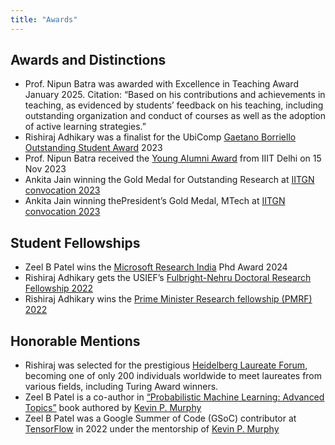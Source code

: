 ```yaml
---
title: "Awards"
---
```


## Awards and Distinctions

- Prof. Nipun Batra was awarded with Excellence in Teaching Award January 2025. Citation: "Based on his contributions and achievements in teaching, as evidenced by students’ feedback on his teaching, including outstanding organization and conduct of courses as well as the adoption of active learning strategies."
- Rishiraj Adhikary was a finalist for the UbiComp [Gaetano Borriello Outstanding Student Award](https://ubicomp.org/sc/awards.html) 2023
- Prof. Nipun Batra received the <a href="https://x.com/nipun_batra/status/1702672278436135241">Young Alumni Award<a> from IIIT Delhi on 15 Nov 2023
- Ankita Jain winning the Gold Medal for Outstanding Research at <a href="https://iitgn.ac.in/convocation/archives/2023/">IITGN convocation 2023</a>
- Ankita Jain winning thePresident’s Gold Medal, MTech at <a href="https://iitgn.ac.in/convocation/archives/2023/">IITGN convocation 2023</a>

## Student Fellowships

- Zeel B Patel wins the <a href="https://www.microsoft.com/en-us/research/lab/microsoft-research-india/">Microsoft Research India</a> Phd Award 2024
- Rishiraj Adhikary gets the USIEF's <a href="https://www.usief.org.in/Fulbright-Nehru-Doctoral-Research-Fellowships.aspx">Fulbright-Nehru Doctoral Research Fellowship 2022</a>
- Rishiraj Adhikary wins the <a href="https://www.pmrf.in/">Prime Minister Research fellowship (PMRF) 2022</a>

## Honorable Mentions

- Rishiraj was selected for the prestigious <a href="https://www.heidelberg-laureate-forum.org/forum/11th-hlf-2024.html">Heidelberg Laureate Forum</a>, becoming one of only 200 individuals worldwide to meet laureates from various fields, including Turing Award winners.
- Zeel B Patel is a co-author in <a href="https://probml.github.io/pml-book/book2.html">"Probabilistic Machine Learning: Advanced Topics"</a> book authored by <a href="https://www.cs.ubc.ca/~murphyk/">Kevin P. Murphy</a>
- Zeel B Patel was a Google Summer of Code (GSoC) contributor at <a href="https://www.tensorflow.org/">TensorFlow</a> in 2022 under the mentorship of <a href="https://www.cs.ubc.ca/~murphyk/">Kevin P. Murphy</a>